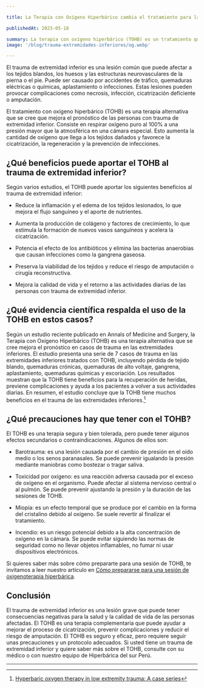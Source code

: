 ```yaml
---

title: La Terapia con Oxígeno Hiperbárico cambia el tratamiento para las lesiones de las extremidades inferiores

publishedAt: 2023-05-18

summary: La terapia con oxígeno hiperbárico (TOHB) es un tratamiento que consiste en respirar oxígeno puro a una presión mayor que la atmosférica. En este artículo te explicamos cómo puede beneficiar a las personas que sufren lesiones de las extremidades inferiores, como fracturas abiertas, quemaduras o gangrena gaseosa.
image: '/blog/trauma-extremidades-inferiores/og.webp'

---
```


El trauma de extremidad inferior es una lesión común que puede afectar a los tejidos blandos, los huesos y las estructuras neurovasculares de la pierna o el pie. Puede ser causado por accidentes de tráfico, quemaduras eléctricas o químicas, aplastamiento o infecciones. Estas lesiones pueden provocar complicaciones como necrosis, infección, cicatrización deficiente o amputación.

El tratamiento con oxígeno hiperbárico (TOHB) es una terapia alternativa que se cree que mejora el pronóstico de las personas con trauma de extremidad inferior. Consiste en respirar oxígeno puro al 100% a una presión mayor que la atmosférica en una cámara especial. Esto aumenta la cantidad de oxígeno que llega a los tejidos dañados y favorece la cicatrización, la regeneración y la prevención de infecciones.

## ¿Qué beneficios puede aportar el TOHB al trauma de extremidad inferior?

Según varios estudios, el TOHB puede aportar los siguientes beneficios al trauma de extremidad inferior:

- Reduce la inflamación y el edema de los tejidos lesionados, lo que mejora el flujo sanguíneo y el aporte de nutrientes.

- Aumenta la producción de colágeno y factores de crecimiento, lo que estimula la formación de nuevos vasos sanguíneos y acelera la cicatrización.

- Potencia el efecto de los antibióticos y elimina las bacterias anaerobias que causan infecciones como la gangrena gaseosa.

- Preserva la viabilidad de los tejidos y reduce el riesgo de amputación o cirugía reconstructiva.

- Mejora la calidad de vida y el retorno a las actividades diarias de las personas con trauma de extremidad inferior.

## ¿Qué evidencia científica respalda el uso de la TOHB en estos casos?

Según un estudio reciente publicado en Annals of Medicine and Surgery, la Terapia con Oxígeno Hiperbárico (TOHB) es una terapia alternativa que se cree mejora el pronóstico en casos de trauma en las extremidades inferiores. El estudio presenta una serie de 7 casos de trauma en las extremidades inferiores tratados con TOHB, incluyendo pérdida de tejido blando, quemaduras crónicas, quemaduras de alto voltaje, gangrena, aplastamiento, quemaduras químicas y excoriación. Los resultados muestran que la TOHB tiene beneficios para la recuperación de heridas, previene complicaciones y ayuda a los pacientes a volver a sus actividades diarias. En resumen, el estudio concluye que la TOHB tiene muchos beneficios en el trauma de las extremidades inferiores.[^1]

## ¿Qué precauciones hay que tener con el TOHB?

El TOHB es una terapia segura y bien tolerada, pero puede tener algunos efectos secundarios o contraindicaciones. Algunos de ellos son:

- Barotrauma: es una lesión causada por el cambio de presión en el oído medio o los senos paranasales. Se puede prevenir igualando la presión mediante maniobras como bostezar o tragar saliva.

- Toxicidad por oxígeno: es una reacción adversa causada por el exceso de oxígeno en el organismo. Puede afectar al sistema nervioso central o al pulmón. Se puede prevenir ajustando la presión y la duración de las sesiones de TOHB.

- Miopía: es un efecto temporal que se produce por el cambio en la forma del cristalino debido al oxígeno. Se suele revertir al finalizar el tratamiento.

- Incendio: es un riesgo potencial debido a la alta concentración de oxígeno en la cámara. Se puede evitar siguiendo las normas de seguridad como no llevar objetos inflamables, no fumar ni usar dispositivos electrónicos.

Si quieres saber más sobre cómo prepararte para una sesión de TOHB, te invitamos a leer nuestro artículo en [Cómo prepararse para una sesión de oxigenoterapia hiperbárica](/blog/recomendaciones).

## Conclusión

El trauma de extremidad inferior es una lesión grave que puede tener consecuencias negativas para la salud y la calidad de vida de las personas afectadas. El TOHB es una terapia complementaria que puede ayudar a mejorar el proceso de cicatrización, prevenir complicaciones y reducir el riesgo de amputación. El TOHB es seguro y eficaz, pero requiere seguir unas precauciones y un protocolo adecuados. Si usted tiene un trauma de extremidad inferior y quiere saber más sobre el TOHB, consulte con su médico o con nuestro equipo de Hiperbárica del sur Perú.

---

[^1]: [Hyperbaric oxygen therapy in low extremity trauma: A case series](https://www.sciencedirect.com/science/article/pii/S2049080122006562)
